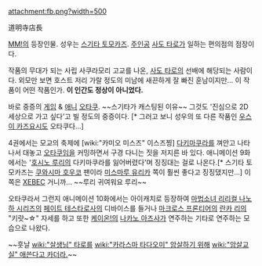 attachment:fb.png?width=500

道明寺店長

[[MM!]]의 등장인물. 성우는 [[스기타 토모카즈]]. [[주인공]] [[사도 타로]]가 일하는 편의점의 점장이다.

작품의 무대가 되는 사립 사쿠라모리 고교를 나온, [[사도 타로]]의 선배에 해당되는 사람이다. 외모만 보면 호스트 저리 가랄 정도의 미남에 새끈하게 잘 빠진 훈남이지만… 이 작품이 어떤 작품인가. '''이 인간도 정상이 아니었다.'''

바로 중증의 [[게임]] & [[애니]] [[오타쿠]]. ~~스기타가 캐스팅된 이유~~ 그것도 '진심으로 2D 세상으로 가고 싶다'고 빌 정도의 중증이다. [* 그러고 보니 성우의 또 다른 작품인 [[우스이 카즈요시]]도 오타쿠다...]

4권에서는 모교의 축제에 [wiki:"카미오 미스즈" 이스즈찡] [[다키마쿠라]]를 껴안고 나타나서 대놓고 [[오타쿠]]임을 커밍하면서 구경 다니는 짓을 저지른 바 있다. 애니메이션 9화에서는 '[[호시노 루리]]의 다키마쿠라를 잃어버렸다'며 징징대는 걸로 나온다.[* 스기타 토모카즈는 [[쿠와시마 호우코]] 팬이라 [[미스마루 유리카]] 쪽이 훨씬 좋다고 징징댔지만...] 이 쪽은 [[XEBEC]] 거니까... ~~루리 귀여워요 루리~~

오타쿠라서 그런지 애니메이션 10화에서는 아이캐치로 등장하여 [[마법소녀 리리컬 나노하 시리즈]]의 [[페이트 테스타로사]]의 디바이스를 들거나 [[마크로스 프론티어]]의 [[란카 리]]의 "키랏~☆" 자세를 하고 또한 [[케이온!]]의 [[나카노 아즈사]]가 연주하는 기타로 연주하는 모습으로 나왔다.

~~훗날 [[wiki:"살생님" 타로]]를 [[wiki:"카라스마 타다오미" 암살하기 위해]] [[wiki:"암살교실" 애쓴다고 카더라.]]~~

